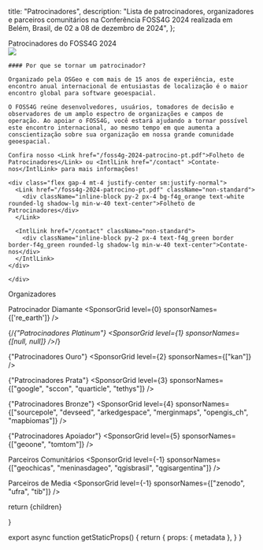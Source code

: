 
  title: "Patrocinadores",
  description: "Lista de patrocinadores, organizadores e parceiros comunitários na Conferência FOSS4G 2024 realizada em Belém, Brasil, de 02 a 08 de dezembro de 2024",
};


<Heading bubble color="orange">
  Patrocinadores do FOSS4G 2024
</Heading>

<div className="grid space-y-4 mt-4">
  <div className="grid md:grid-cols-2 gap-4">  
    <div>
      <Image placeholder="blur" src={Foss4g2022OpeningSession} className="rounded-lg" />
    </div>
    <div className="">

    #### Por que se tornar um patrocinador?

    Organizado pela OSGeo e com mais de 15 anos de experiência, este encontro anual internacional de entusiastas de localização é o maior encontro global para software geoespacial.

    O FOSS4G reúne desenvolvedores, usuários, tomadores de decisão e observadores de um amplo espectro de organizações e campos de operação. Ao apoiar o FOSS4G, você estará ajudando a tornar possível este encontro internacional, ao mesmo tempo em que aumenta a conscientização sobre sua organização em nossa grande comunidade geoespacial.

    Confira nosso <Link href="/foss4g-2024-patrocino-pt.pdf">Folheto de Patrocinadores</Link> ou <IntlLink href="/contact" >Contate-nos</IntlLink> para mais informações!

    <div class="flex gap-4 mt-4 justify-center sm:justify-normal">
      <Link href="/foss4g-2024-patrocino-pt.pdf" className="non-standard">
        <div className="inline-block py-2 px-4 bg-f4g_orange text-white rounded-lg shadow-lg min-w-40 text-center">Folheto de Patrocinadores</div>
      </Link>

      <IntlLink href="/contact" className="non-standard">
        <div className="inline-block py-2 px-4 text-f4g_green border border-f4g_green rounded-lg shadow-lg min-w-40 text-center">Contate-nos</div>
      </IntlLink>
    </div>

    </div>

  </div>
</div>


<div className="border border-f4g_orange max-w-[800px] mx-auto my-8">
  <div className="bg-f4g_orange font-ubuntu text-white text-xl text-center py-1">
    Organizadores
  </div>
  
  <div className="my-4">
    <SponsorGrid level={-1} sponsorNames={["osgeo", "osgeobrasil", "geolibres", "ifpa"]} />
  </div>
</div>


<ArrowHeading size={0}>Patrocinador Diamante</ArrowHeading>
<SponsorGrid level={0} sponsorNames={['re_earth']} />

{/*<ArrowHeading size={1}>{"Patrocinadores Platinum"}</ArrowHeading>
<SponsorGrid level={1} sponsorNames={[null, null]} />*/}

<ArrowHeading size={2}>{"Patrocinadores Ouro"}</ArrowHeading>
<SponsorGrid level={2} sponsorNames={["kan"]} />

<ArrowHeading size={2}>{"Patrocinadores Prata"}</ArrowHeading>
<SponsorGrid level={3} sponsorNames={["google", "sccon", "quarticle", "tethys"]} />

<ArrowHeading size={2}>{"Patrocinadores Bronze"}</ArrowHeading>
<SponsorGrid level={4} sponsorNames={["sourcepole", "devseed", "arkedgespace", "merginmaps", "opengis_ch", "mapbiomas"]} />

<ArrowHeading size={2}>{"Patrocinadores Apoiador"}</ArrowHeading>
<SponsorGrid level={5} sponsorNames={["geoone", "tomtom"]} />

<ArrowHeading size={2} color="orange">Parceiros Comunitários</ArrowHeading>
<SponsorGrid level={-1} sponsorNames={["geochicas", "meninasdageo", "qgisbrasil", "qgisargentina"]} />

<ArrowHeading size={2} color="orange">Parceiros de Media</ArrowHeading>
<SponsorGrid level={-1} sponsorNames={["zenodo", "ufra", "tib"]} />

  return <MdxLayout metadata={metadata}>{children}</MdxLayout>

}

export async function getStaticProps() {
  return {
    props: {
      metadata
    },
  }
}
